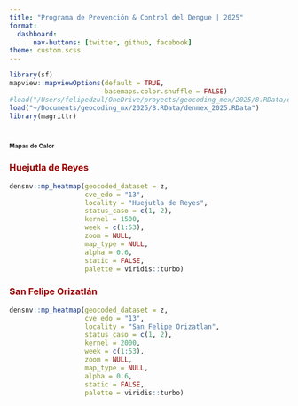 ```yaml
---
title: "Programa de Prevención & Control del Dengue | 2025"
format: 
  dashboard:
      nav-buttons: [twitter, github, facebook]
theme: custom.scss
---
```


```r
library(sf)
mapview::mapviewOptions(default = TRUE,
                        basemaps.color.shuffle = FALSE)
#load("/Users/felipedzul/OneDrive/proyects/geocoding_mex/2025/8.RData/denmex_2025.RData")
load("~/Documents/geocoding_mx/2025/8.RData/denmex_2025.RData")
library(magrittr)
```


# [**Mapas de Calor**]{style="font-size:8pt"}

::: panel-tabset

### [**Huejutla de Reyes**]{style="color:#990000"}

```r
densnv::mp_heatmap(geocoded_dataset = z,
                   cve_edo = "13",
                   locality = "Huejutla de Reyes",
                   status_caso = c(1, 2),
                   kernel = 1500,
                   week = c(1:53),
                   zoom = NULL,
                   map_type = NULL,
                   alpha = 0.6,
                   static = FALSE,
                   palette = viridis::turbo)
```


### [**San Felipe Orizatlán**]{style="color:#990000"}

```r
densnv::mp_heatmap(geocoded_dataset = z,
                   cve_edo = "13",
                   locality = "San Felipe Orizatlan",
                   status_caso = c(1, 2),
                   kernel = 2000,
                   week = c(1:53),
                   zoom = NULL,
                   map_type = NULL,
                   alpha = 0.6,
                   static = FALSE,
                   palette = viridis::turbo)
```

:::




